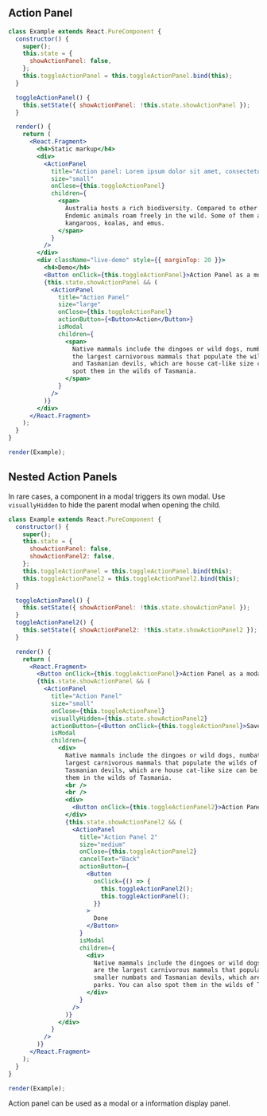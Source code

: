 
## Action Panel

```jsx live=true
class Example extends React.PureComponent {
  constructor() {
    super();
    this.state = {
      showActionPanel: false,
    };
    this.toggleActionPanel = this.toggleActionPanel.bind(this);
  }

  toggleActionPanel() {
    this.setState({ showActionPanel: !this.state.showActionPanel });
  }

  render() {
    return (
      <React.Fragment>
        <h4>Static markup</h4>
        <div>
          <ActionPanel
            title="Action panel: Lorem ipsum dolor sit amet, consectetur adipiscing elit."
            size="small"
            onClose={this.toggleActionPanel}
            children={
              <span>
                Australia hosts a rich biodiversity. Compared to other regions of the world, it has a unique wildlife.
                Endemic animals roam freely in the wild. Some of them are Australia's cultural icons such as the
                kangaroos, koalas, and emus.
              </span>
            }
          />
        </div>
        <div className="live-demo" style={{ marginTop: 20 }}>
          <h4>Demo</h4>
          <Button onClick={this.toggleActionPanel}>Action Panel as a modal</Button>
          {this.state.showActionPanel && (
            <ActionPanel
              title="Action Panel"
              size="large"
              onClose={this.toggleActionPanel}
              actionButton={<Button>Action</Button>}
              isModal
              children={
                <span>
                  Native mammals include the dingoes or wild dogs, numbats, quolls, and Tasmanian devils. Dingoes are
                  the largest carnivorous mammals that populate the wilds of mainland Australia. But the smaller numbats
                  and Tasmanian devils, which are house cat-like size can be seen only in wildlife parks. You can also
                  spot them in the wilds of Tasmania.
                </span>
              }
            />
          )}
        </div>
      </React.Fragment>
    );
  }
}

render(Example);
```

## Nested Action Panels

In rare cases, a component in a modal triggers its own modal.
Use `visuallyHidden` to hide the parent modal when opening the child.

```jsx live=true
class Example extends React.PureComponent {
  constructor() {
    super();
    this.state = {
      showActionPanel: false,
      showActionPanel2: false,
    };
    this.toggleActionPanel = this.toggleActionPanel.bind(this);
    this.toggleActionPanel2 = this.toggleActionPanel2.bind(this);
  }

  toggleActionPanel() {
    this.setState({ showActionPanel: !this.state.showActionPanel });
  }
  toggleActionPanel2() {
    this.setState({ showActionPanel2: !this.state.showActionPanel2 });
  }

  render() {
    return (
      <React.Fragment>
        <Button onClick={this.toggleActionPanel}>Action Panel as a modal</Button>
        {this.state.showActionPanel && (
          <ActionPanel
            title="Action Panel"
            size="small"
            onClose={this.toggleActionPanel}
            visuallyHidden={this.state.showActionPanel2}
            actionButton={<Button onClick={this.toggleActionPanel}>Save</Button>}
            isModal
            children={
              <div>
                Native mammals include the dingoes or wild dogs, numbats, quolls, and Tasmanian devils. Dingoes are the
                largest carnivorous mammals that populate the wilds of mainland Australia. But the smaller numbats and
                Tasmanian devils, which are house cat-like size can be seen only in wildlife parks. You can also spot
                them in the wilds of Tasmania.
                <br />
                <br />
                <div>
                  <Button onClick={this.toggleActionPanel2}>Action Panel 2 as a modal</Button>
                </div>
                {this.state.showActionPanel2 && (
                  <ActionPanel
                    title="Action Panel 2"
                    size="medium"
                    onClose={this.toggleActionPanel2}
                    cancelText="Back"
                    actionButton={
                      <Button
                        onClick={() => {
                          this.toggleActionPanel2();
                          this.toggleActionPanel();
                        }}
                      >
                        Done
                      </Button>
                    }
                    isModal
                    children={
                      <div>
                        Native mammals include the dingoes or wild dogs, numbats, quolls, and Tasmanian devils. Dingoes
                        are the largest carnivorous mammals that populate the wilds of mainland Australia. But the
                        smaller numbats and Tasmanian devils, which are house cat-like size can be seen only in wildlife
                        parks. You can also spot them in the wilds of Tasmania.
                      </div>
                    }
                  />
                )}
              </div>
            }
          />
        )}
      </React.Fragment>
    );
  }
}

render(Example);
```

<DesignNotes>Action panel can be used as a modal or a information display panel.</DesignNotes>
<Props componentName="ActionPanel" />
